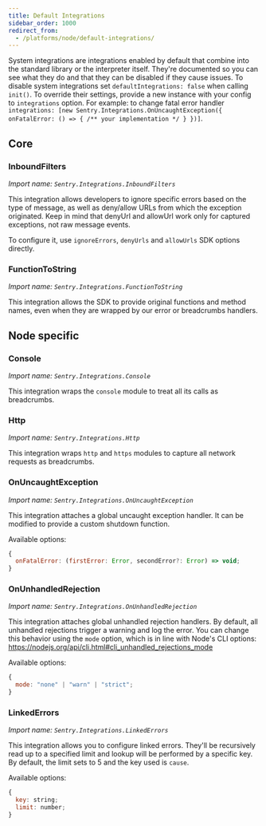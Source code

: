 ```yaml
---
title: Default Integrations
sidebar_order: 1000
redirect_from:
  - /platforms/node/default-integrations/
---
```


System integrations are integrations enabled by default that combine into the
standard library or the interpreter itself. They're documented so you can see
what they do and that they can be disabled if they cause issues. To disable
system integrations set `defaultIntegrations: false` when calling `init()`.
To override their settings, provide a new instance with your config
to `integrations` option. For example: to change fatal error handler
`integrations: [new Sentry.Integrations.OnUncaughtException({ onFatalError: () => { /** your implementation */ } })]`.

## Core

### InboundFilters

_Import name: `Sentry.Integrations.InboundFilters`_

This integration allows developers to ignore specific errors based on the type of message, as well as deny/allow URLs from which the exception originated.
Keep in mind that denyUrl and allowUrl work only for captured exceptions, not raw message events.

To configure it, use `ignoreErrors`, `denyUrls` and `allowUrls` SDK options directly.

### FunctionToString

_Import name: `Sentry.Integrations.FunctionToString`_

This integration allows the SDK to provide original functions and method names, even when they are wrapped by our error or breadcrumbs handlers.

## Node specific

### Console

_Import name: `Sentry.Integrations.Console`_

This integration wraps the `console` module to treat all its calls as breadcrumbs.

### Http

_Import name: `Sentry.Integrations.Http`_

This integration wraps `http` and `https` modules to capture all network requests as breadcrumbs.

### OnUncaughtException

_Import name: `Sentry.Integrations.OnUncaughtException`_

This integration attaches a global uncaught exception handler. It can be modified to provide a custom shutdown function.

Available options:

```js
{
  onFatalError: (firstError: Error, secondError?: Error) => void;
}
```

### OnUnhandledRejection

_Import name: `Sentry.Integrations.OnUnhandledRejection`_

This integration attaches global unhandled rejection handlers. By default, all unhandled rejections trigger a warning and log the error. You can change this behavior using the `mode` option, which is in line with Node's CLI options: https://nodejs.org/api/cli.html#cli_unhandled_rejections_mode

Available options:

```js
{
  mode: "none" | "warn" | "strict";
}
```

### LinkedErrors

_Import name: `Sentry.Integrations.LinkedErrors`_

This integration allows you to configure linked errors. They'll be recursively read up to a specified limit and lookup will be performed by a specific key. By default, the limit sets to 5 and the key used is `cause`.

Available options:

```js
{
  key: string;
  limit: number;
}
```
